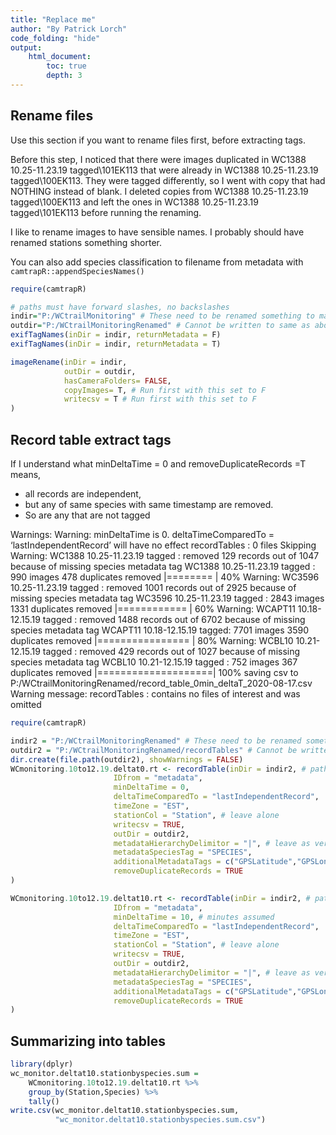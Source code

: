 ---
title: "Replace me"
author: "By Patrick Lorch"
code_folding: "hide"
output:
    html_document:
        toc: true
        depth: 3
---


## Rename files

Use this section if you want to rename files first, before extracting tags.

Before this step, I noticed that there were images duplicated in WC1388 10.25-11.23.19 tagged\101EK113 that were already in WC1388 10.25-11.23.19 tagged\100EK113.  They were tagged differently, so I went with copy that had NOTHING instead of blank.  I deleted copies from WC1388 10.25-11.23.19 tagged\100EK113 and left the ones in WC1388 10.25-11.23.19 tagged\101EK113 before running the renaming.

I like to rename images to have sensible names.  I probably should have renamed stations something shorter.

You can also add species classification to filename from metadata with `camtrapR::appendSpeciesNames()`

```{r rename}
require(camtrapR)

# paths must have forward slashes, no backslashes
indir="P:/WCtrailMonitoring" # These need to be renamed something to match your use case
outdir="P:/WCtrailMonitoringRenamed" # Cannot be written to same as above (or subdirectory)
exifTagNames(inDir = indir, returnMetadata = F)
exifTagNames(inDir = indir, returnMetadata = T)

imageRename(inDir = indir,
            outDir = outdir,
            hasCameraFolders= FALSE,
            copyImages= T, # Run first with this set to F
            writecsv = T # Run first with this set to F
)
```


## Record table extract tags

If I understand what minDeltaTime = 0 and removeDuplicateRecords =T means, 

* all records are independent,
* but any of same species with same timestamp are removed. 
* So are any that are not tagged

Warnings:
Warning: minDeltaTime is 0. deltaTimeComparedTo = 'lastIndependentRecord' will have no effect
recordTables                 :      0 files      Skipping
Warning: WC1388 10.25-11.23.19 tagged :  removed 129 records out of 1047 because of missing species metadata tag
WC1388 10.25-11.23.19 tagged :    990 images  478 duplicates removed      |========            |   40%
Warning: WC3596 10.25-11.23.19 tagged :  removed 1001 records out of 2925 because of missing species metadata tag
WC3596 10.25-11.23.19 tagged :   2843 images 1331 duplicates removed      |============        |   60%
Warning: WCAPT11 10.18-12.15.19 tagged :  removed 1488 records out of 6702 because of missing species metadata tag
WCAPT11 10.18-12.15.19 tagged:   7701 images 3590 duplicates removed      |================    |   80%
Warning: WCBL10 10.21-12.15.19 tagged :  removed 429 records out of 1027 because of missing species metadata tag
WCBL10 10.21-12.15.19 tagged :    752 images  367 duplicates removed      |====================|  100%
saving csv to  P:/WCtrailMonitoringRenamed/record_table_0min_deltaT_2020-08-17.csv
Warning message:
recordTables :  contains no files of interest and was omitted 

```{r recordtable}
require(camtrapR)

indir2 = "P:/WCtrailMonitoringRenamed" # These need to be renamed something to match your use case
outdir2 = "P:/WCtrailMonitoringRenamed/recordTables" # Cannot be written to same as above (or subdirectory)
dir.create(file.path(outdir2), showWarnings = FALSE)
WCmonitoring.10to12.19.deltat0.rt <- recordTable(inDir = indir2, # path must have forward slashes, no backslashes
                       IDfrom = "metadata",
                       minDeltaTime = 0,
                       deltaTimeComparedTo = "lastIndependentRecord",
                       timeZone = "EST",
                       stationCol = "Station", # leave alone
                       writecsv = TRUE,
                       outDir = outdir2,
                       metadataHierarchyDelimitor = "|", # leave as vertical bar
                       metadataSpeciesTag = "SPECIES",
                       additionalMetadataTags = c("GPSLatitude","GPSLongitude"),
                       removeDuplicateRecords = TRUE
)

WCmonitoring.10to12.19.deltat10.rt <- recordTable(inDir = indir2, # path must have forward slashes, no backslashes
                       IDfrom = "metadata",
                       minDeltaTime = 10, # minutes assumed
                       deltaTimeComparedTo = "lastIndependentRecord",
                       timeZone = "EST",
                       stationCol = "Station", # leave alone
                       writecsv = TRUE,
                       outDir = outdir2,
                       metadataHierarchyDelimitor = "|", # leave as vertical bar
                       metadataSpeciesTag = "SPECIES",
                       additionalMetadataTags = c("GPSLatitude","GPSLongitude"),
                       removeDuplicateRecords = TRUE
)

```


## Summarizing into tables

```{r summary}
library(dplyr)
wc_monitor.deltat10.stationbyspecies.sum = 
    WCmonitoring.10to12.19.deltat10.rt %>%
    group_by(Station,Species) %>%
    tally()
write.csv(wc_monitor.deltat10.stationbyspecies.sum, 
          "wc_monitor.deltat10.stationbyspecies.sum.csv")
```


